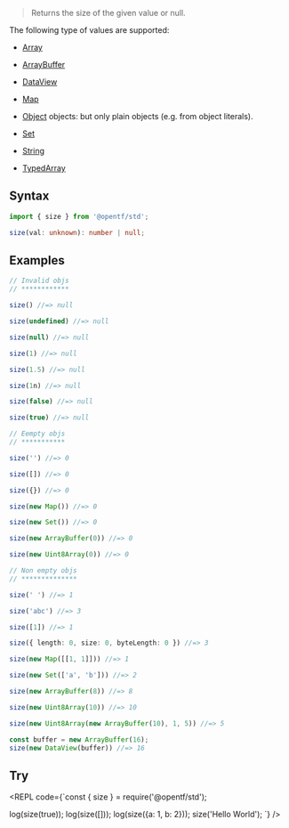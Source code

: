 
> Returns the size of the given value or null.

<Callout type="info">
The following type of values are supported:

- [Array](https://developer.mozilla.org/en-US/docs/Web/JavaScript/Reference/Global_Objects/Array)

- [ArrayBuffer](https://developer.mozilla.org/en-US/docs/Web/JavaScript/Reference/Global_Objects/ArrayBuffer)

- [DataView](https://developer.mozilla.org/en-US/docs/Web/JavaScript/Reference/Global_Objects/DataView)

- [Map](https://developer.mozilla.org/en-US/docs/Web/JavaScript/Reference/Global_Objects/Map)

- [Object](https://developer.mozilla.org/en-US/docs/Web/JavaScript/Reference/Global_Objects/Object) objects: but only plain objects (e.g. from object literals).

- [Set](https://developer.mozilla.org/en-US/docs/Web/JavaScript/Reference/Global_Objects/Set)

- [String](https://developer.mozilla.org/en-US/docs/Web/JavaScript/Reference/Global_Objects/String)

- [TypedArray](https://developer.mozilla.org/en-US/docs/Web/JavaScript/Reference/Global_Objects/TypedArray)
</Callout>

## Syntax

```ts
import { size } from '@opentf/std';

size(val: unknown): number | null;
```

## Examples

```ts
// Invalid objs
// ************

size() //=> null

size(undefined) //=> null

size(null) //=> null

size(1) //=> null

size(1.5) //=> null

size(1n) //=> null

size(false) //=> null

size(true) //=> null

// Eempty objs
// ***********

size('') //=> 0

size([]) //=> 0

size({}) //=> 0

size(new Map()) //=> 0

size(new Set()) //=> 0

size(new ArrayBuffer(0)) //=> 0

size(new Uint8Array(0)) //=> 0

// Non empty objs
// **************

size(' ') //=> 1

size('abc') //=> 3

size([1]) //=> 1

size({ length: 0, size: 0, byteLength: 0 }) //=> 3

size(new Map([[1, 1]])) //=> 1

size(new Set(['a', 'b'])) //=> 2

size(new ArrayBuffer(8)) //=> 8

size(new Uint8Array(10)) //=> 10

size(new Uint8Array(new ArrayBuffer(10), 1, 5)) //=> 5

const buffer = new ArrayBuffer(16);
size(new DataView(buffer)) //=> 16
```

## Try

<REPL code={`const { size } = require('@opentf/std');

log(size(true));
log(size([]));
log(size({a: 1, b: 2}));
size('Hello World');
`} />